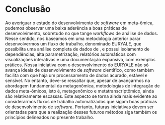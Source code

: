 # Conclusão

Ao averiguar o estado do desenvolvimento de *software* em meta-ômica, pudemos observar
uma baixa aderência a boas práticas de desenvolvimento, sobretudo no que tange *workflows*
de análise de dados. Nesse sentido, nos baseamos em uma metodologia anterior parar desenvolvermos um fluxo de trabalho, denominado EURYALE, 
que possibilita uma análise completa de dados de \gls{MS}, e possui isolamento de dependências, alta parametrização, relatórios automáticos com visualizações interativas e uma documentação expansiva, com exemplos práticos. 
Nossa iniciativa com o desenvolvimento do EURYALE não só avança ideais de desenvolvimento de *software* científico, como também facilita com que haja um processamento de dados acurado, estável e sensível.
No entanto, deve-se ressaltar que, apesar de avançarmos na abordagem fundamental da metagenômica, metodologias de integração de dados
meta-ômicos, isto é, metagenômico e metatranscriptômico, ainda são relativamente escassas. Este aspecto se torna ainda mais evidente ao considerarmos fluxos de trabalho automatizados que sigam boas práticas de desenvolvimento de *software*. 
Portanto, futuras iniciativas devem ser orientadas para que a realização desses futuros métodos siga também os princípios delineados no presente trabalho.

<!-- As conclusões devem responder às questões da pesquisa, em relação aos objetivos  -->
<!-- e às hipóteses. Devem ser breves, podendo apresentar recomendações e sugestões  -->
<!-- para trabalhos futuros. -->

